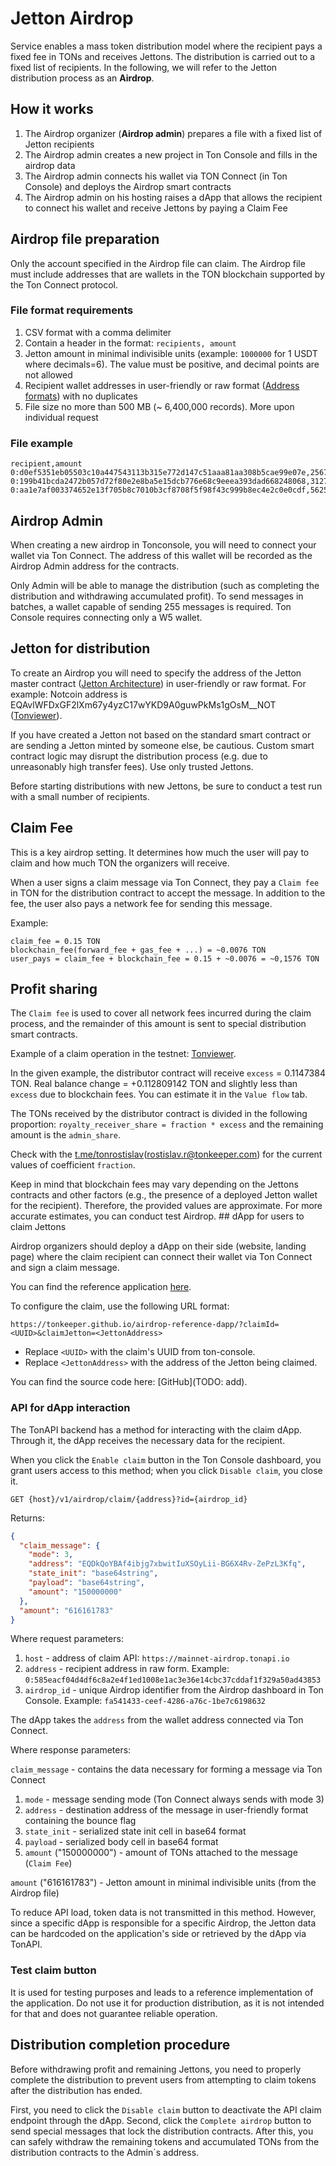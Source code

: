 
# Jetton Airdrop

Service enables a mass token distribution model where the recipient pays a fixed fee in TONs and receives Jettons.
The distribution is carried out to a fixed list of recipients. In the following, we will refer to the Jetton distribution process as an **Airdrop**.

## How it works
1. The Airdrop organizer (**Airdrop admin**) prepares a file with a fixed list of Jetton recipients
2. The Airdrop admin creates a new project in Ton Console and fills in the airdrop data
3. The Airdrop admin connects his wallet via TON Connect (in Ton Console) and deploys the Airdrop smart contracts
4. The Airdrop admin on his hosting raises a dApp that allows the recipient to connect his wallet and receive Jettons by paying a Claim Fee

## Airdrop file preparation

<Callout type="warning" emoji="🚨">
    Only the account specified in the Airdrop file can claim.
    The Airdrop file must include addresses that are wallets in the TON blockchain supported by the Ton Connect protocol.
</Callout>

### File format requirements
1. CSV format with a comma delimiter
2. Contain a header in the format: `recipients, amount`
3. Jetton amount in minimal indivisible units (example: `1000000` for 1 USDT where decimals=6). The value must be positive, and decimal points are not allowed
4. Recipient wallet addresses in user-friendly or raw format ([Address formats](https://docs.ton.org/v3/documentation/smart-contracts/addresses#raw-and-user-friendly-addresses)) with no duplicates
5. File size no more than 500 MB (~ 6,400,000 records). More upon individual request

### File example
```csv
recipient,amount
0:d0ef5351eb05503c10a447543113b315e772d147c51aaa81aa308b5cae99e07e,2567953998
0:199b41bcda2472b057d72f80e2e8ba5e15dcb776e68c9eeea393dad668248068,3127429615
0:aa1e7af003374652e13f705b8c7010b3cf8708f5f98f43c999b8ec4e2c0e0cdf,562536354
```

## Airdrop Admin

When creating a new airdrop in Tonconsole, you will need to connect your wallet via Ton Connect.
The address of this wallet will be recorded as the Airdrop Admin address for the contracts.

<Callout type="warning" emoji="🚨">
    Only Admin will be able to manage the distribution (such as completing the distribution and withdrawing accumulated profit).
    To send messages in batches, a wallet capable of sending 255 messages is required. Ton Console requires connecting only a W5 wallet.
</Callout>

## Jetton for distribution

To create an Airdrop you will need to specify the address of the Jetton master contract ([Jetton Architecture](https://docs.ton.org/v3/guidelines/dapps/asset-processing/jettons#jetton-architecture)) in user-friendly or raw format.
For example: Notcoin address is EQAvlWFDxGF2lXm67y4yzC17wYKD9A0guwPkMs1gOsM__NOT ([Tonviewer](https://tonviewer.com/EQAvlWFDxGF2lXm67y4yzC17wYKD9A0guwPkMs1gOsM__NOT)).

If you have created a Jetton not based on the standard smart contract or are sending a Jetton minted by someone else, be cautious.
Custom smart contract logic may disrupt the distribution process (e.g. due to unreasonably high transfer fees). Use only trusted Jettons.

<Callout type="warning" emoji="🚨">
  Before starting distributions with new Jettons, be sure to conduct a test run with a small number of recipients.
</Callout>

## Claim Fee

This is a key airdrop setting. It determines how much the user will pay to claim and how much TON the organizers will receive.

When a user signs a claim message via Ton Connect, they pay a `Claim fee` in TON for the distribution contract to accept the message.
In addition to the fee, the user also pays a network fee for sending this message.

Example:
```
claim_fee = 0.15 TON
blockchain_fee(forward_fee + gas_fee + ...) = ~0.0076 TON
user_pays = claim_fee + blockchain_fee = 0.15 + ~0.0076 = ~0,1576 TON
```

## Profit sharing

The `Claim fee` is used to cover all network fees incurred during the claim process, and the remainder of this amount is sent to special distribution smart contracts.

Example of a claim operation in the testnet: [Tonviewer](https://testnet.tonviewer.com/transaction/7076abbeb1a4e614965ed5f97b8e400bb2227aca54a72b60f2e373d2d0a92207).

In the given example, the distributor contract will receive `excess` = 0.1147384 TON.
Real balance change = +0.112809142 TON and slightly less than `excess` due to blockchain fees. You can estimate it in the `Value flow` tab.

The TONs received by the distributor contract is divided in the following proportion:
`royalty_receiver_share = fraction * excess` and the remaining amount is the `admin_share`.

Check with the [t.me/tonrostislav](https://t.me/tonrostislav)([rostislav.r@tonkeeper.com](mailto:rostislav.r@tonkeeper.com)) for the current values of coefficient `fraction`.

<Callout type="warning" emoji="🚨">
  Keep in mind that blockchain fees may vary depending on the Jettons contracts and other factors (e.g., the presence of a deployed Jetton wallet for the recipient).
  Therefore, the provided values are approximate. For more accurate estimates, you can conduct test Airdrop.
</Callout>
## dApp for users to claim Jettons

Airdrop organizers should deploy a dApp on their side (website, landing page) where the claim recipient can connect their wallet via Ton Connect and sign a claim message.

You can find the reference application [here](https://tonkeeper.github.io/airdrop-reference-dapp/).

To configure the claim, use the following URL format:
```
https://tonkeeper.github.io/airdrop-reference-dapp/?claimId=<UUID>&claimJetton=<JettonAddress>
```

- Replace `<UUID>` with the claim's UUID from ton-console.
- Replace `<JettonAddress>` with the address of the Jetton being claimed.

You can find the source code here: [GitHub](TODO: add).

### API for dApp interaction

The TonAPI backend has a method for interacting with the claim dApp. Through it, the dApp receives the necessary data for the recipient.

When you click the `Enable claim` button in the Ton Console dashboard, you grant users access to this method; when you click `Disable claim`, you close it.

`GET {host}/v1/airdrop/claim/{address}?id={airdrop_id}`

Returns:
```json
{
  "claim_message": {
    "mode": 3,
    "address": "EQDkQoYBAf4ibjg7xbwitIuXSOyLii-BG6X4Rv-ZePzL3Kfq",
    "state_init": "base64string",
    "payload": "base64string",
    "amount": "150000000"
  },
  "amount": "616161783"
}
```

Where request parameters:
1. `host` - address of claim API: `https://mainnet-airdrop.tonapi.io`
2. `address` - recipient address in raw form. Example: `0:585eacf04d4df6c8a2e4f1ed1008e1ac3e36e14cbc37cddaf1f329a50ad43853`
3. `airdrop_id` - unique Airdrop identifier from the Airdrop dashboard in Ton Console. Example: `fa541433-ceef-4286-a76c-1be7c6198632`

The dApp takes the `address` from the wallet address connected via Ton Connect.

Where response parameters:

`claim_message` - contains the data necessary for forming a message via Ton Connect
1. `mode` - message sending mode (Ton Connect always sends with mode 3)
2. `address` - destination address of the message in user-friendly format containing the bounce flag
3. `state_init` - serialized state init cell in base64 format
4. `payload` - serialized body cell in base64 format
5. `amount` ("150000000") - amount of TONs attached to the message (`Claim Fee`)

`amount` ("616161783") - Jetton amount in minimal indivisible units (from the Airdrop file)

To reduce API load, token data is not transmitted in this method.
However, since a specific dApp is responsible for a specific Airdrop, the Jetton data can be hardcoded on the application's side or retrieved by the dApp via TonAPI.

### Test claim button

<Callout type="warning" emoji="🚨">
  It is used for testing purposes and leads to a reference implementation of the application. 
  Do not use it for production distribution, as it is not intended for that and does not guarantee reliable operation.
</Callout>

## Distribution completion procedure

Before withdrawing profit and remaining Jettons, you need to properly complete the distribution to prevent users from attempting to claim tokens after the distribution has ended.

First, you need to click the `Disable claim` button to deactivate the API claim endpoint through the dApp.
Second, click the `Complete airdrop` button to send special messages that lock the distribution contracts.
After this, you can safely withdraw the remaining tokens and accumulated TONs from the distribution contracts to the Admin`s address.
